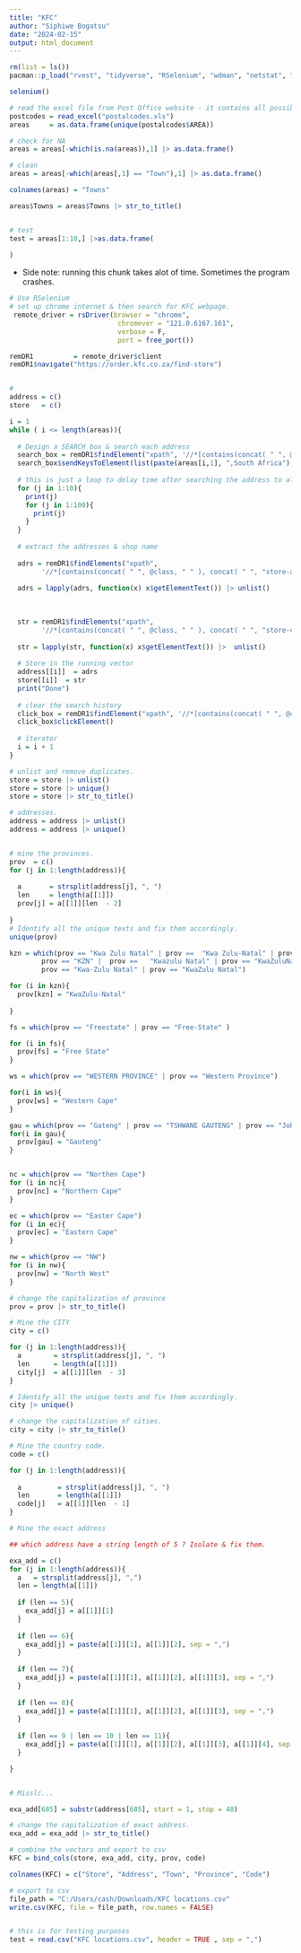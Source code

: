 ---
title: "KFC"
author: "Siphiwe Bogatsu"
date: "2024-02-15"
output: html_document
---

```{r}
rm(list = ls())
pacman::p_load("rvest", "tidyverse", "RSelenium", "wdman", "netstat", "stringr")

selenium()
```

```{r}

# read the excel file from Post Office website - it contains all possible areas in SA
postcodes = read_excel("postalcodes.xls")
areas     = as.data.frame(unique(postalcodes$AREA))

# check for NA
areas = areas[-which(is.na(areas)),1] |> as.data.frame()

# clean 
areas = areas[-which(areas[,1] == "Town"),1] |> as.data.frame()

colnames(areas) = "Towns"

areas$Towns = areas$Towns |> str_to_title()


# test 
test = areas[1:10,] |>as.data.frame(
  
)

```


- Side note: running this chunk takes alot of time. Sometimes the program crashes. 
```{r}
# Use RSelenium 
# set up chrome internet & then search for KFC webpage. 
 remote_driver = rsDriver(browser = "chrome", 
                           chromever = "121.0.6167.161", 
                           verbose = F, 
                           port = free_port())

remDR1          = remote_driver$client
remDR1$navigate("https://order.kfc.co.za/find-store")


#
address = c()
store   = c()

i = 1
while ( i <= length(areas)){
  
  # Design a SEARCH box & search each address  
  search_box = remDR1$findElement("xpath", '//*[contains(concat( " ", @class, " " ), concat( " ", "mt-2", " " ))]')
  search_box$sendKeysToElement(list(paste(areas[i,1], ",South Africa"), key = "enter"))
  
  # this is just a loop to delay time after searching the address to allow for element extraction
  for (j in 1:10){
    print(j)
    for (j in 1:100){
      print(j)
    }
  }
  
  # extract the addresses & shop name
  
  adrs = remDR1$findElements("xpath",
        '//*[contains(concat( " ", @class, " " ), concat( " ", "store-address", " " ))]')
  
  adrs = lapply(adrs, function(x) x$getElementText()) |> unlist()
  
  
  
  str = remDR1$findElements("xpath",
        '//*[contains(concat( " ", @class, " " ), concat( " ", "store-card-name", " " ))]')
  
  str = lapply(str, function(x) x$getElementText()) |>  unlist()
 
  # Store in the running vector
  address[[i]]  = adrs
  store[[i]]  = str
  print("Done")
  
  # clear the search history 
  click_box = remDR1$findElement("xpath", '//*[contains(concat( " ", @class, " " ), concat( " ", "clearTextIcon", " " ))]')
  click_box$clickElement()
  
  # iterator
  i = i + 1
}
```


```{r}

# unlist and remove duplicates. 
store = store |> unlist()
store = store |> unique()
store = store |> str_to_title()

# addresses. 
address = address |> unlist()
address = address |> unique()


# mine the provinces.
prov  = c()
for (j in 1:length(address)){
  
  a       = strsplit(address[j], ", ")
  len     = length(a[[1]])
  prov[j] = a[[1]][len  - 2]
  
}
# Identify all the unique texts and fix them accordingly. 
unique(prov)

kzn = which(prov == "Kwa Zulu Natal" | prov ==  "Kwa Zulu-Natal" | prov == "KWAZULU NATAL" |
        prov == "KZN" |  prov ==   "Kwazulu Natal" | prov == "KwaZuluNatal" |
        prov == "Kwa-Zulu Natal" | prov == "KwaZulu Natal")

for (i in kzn){
  prov[kzn] = "KwaZulu-Natal"
  
}

fs = which(prov == "Freestate" | prov == "Free-State" )

for (i in fs){
  prov[fs] = "Free State"
}

ws = which(prov == "WESTERN PROVINCE" | prov == "Western Province")

for(i in ws){
  prov[ws] = "Western Cape"
}

gau = which(prov == "Gateng" | prov == "TSHWANE GAUTENG" | prov == "Johannesburg")
for(i in gau){
  prov[gau] = "Gauteng"
}


nc = which(prov == "Northen Cape")
for (i in nc){
  prov[nc] = "Northern Cape"
}

ec = which(prov == "Easter Cape")
for (i in ec){
  prov[ec] = "Eastern Cape"
}

nw = which(prov == "NW")
for (i in nw){
  prov[nw] = "North West"
}

# change the capitalization of province 
prov = prov |> str_to_title() 
```



```{r}
# Mine the CITY 
city = c()

for (j in 1:length(address)){
  a        = strsplit(address[j], ", ")
  len      = length(a[[1]])
  city[j]  = a[[1]][len  - 3]
}

# Identify all the unique texts and fix them accordingly. 
city |> unique()

# change the capitalization of cities. 
city = city |> str_to_title()
```


```{r}
# Mine the country code. 
code = c()

for (j in 1:length(address)){
  
  a         = strsplit(address[j], ", ")
  len       = length(a[[1]])
  code[j]   = a[[1]][len  - 1]
}
```


```{r}
# Mine the exact address 

## which address have a string length of 5 ? Isolate & fix them. 

exa_add = c()
for (j in 1:length(address)){
  a   = strsplit(address[j], ",")
  len = length(a[[1]])
  
  if (len == 5){
    exa_add[j] = a[[1]][1]
  }
  
  if (len == 6){
    exa_add[j] = paste(a[[1]][1], a[[1]][2], sep = ",") 
  }
  
  if (len == 7){
    exa_add[j] = paste(a[[1]][1], a[[1]][2], a[[1]][3], sep = ",") 
  }
  
  if (len == 8){
    exa_add[j] = paste(a[[1]][1], a[[1]][2], a[[1]][3], sep = ",") 
  }
  
  if (len == 9 | len == 10 | len == 11){
    exa_add[j] = paste(a[[1]][1], a[[1]][2], a[[1]][3], a[[1]][4], sep = ",") 
  }

}


# Misslc... 

exa_add[685] = substr(address[685], start = 1, stop = 48)

# change the capitalization of exact address. 
exa_add = exa_add |> str_to_title()
```


```{r}
# combine the vectors and export to csv
KFC = bind_cols(store, exa_add, city, prov, code)

colnames(KFC) = c("Store", "Address", "Town", "Province", "Code")

# export to csv
file_path = "C:/Users/cash/Downloads/KFC locations.csv"
write.csv(KFC, file = file_path, row.names = FALSE)


# this is for testing purposes
test = read.csv("KFC locations.csv", header = TRUE , sep = ",")
```

